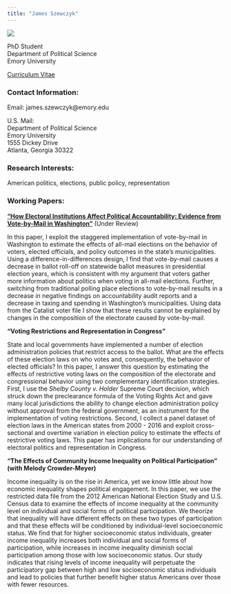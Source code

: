 ```yaml
---
title: "James Szewczyk"
---
```


![](prof photo.jpg)

PhD Student    
Department of Political Science    
Emory University     

[Curriculum Vitae](http://jamesszewczyk.github.io/personal_site/CV_2017_09_12.pdf)

### Contact Information: 

Email: james.szewczyk@emory.edu

U.S. Mail:  
Department of Political Science    
Emory University  
1555 Dickey Drive   
Atlanta, Georgia 30322    

### Research Interests:

American politics, elections, public policy, representation  

### Working Papers: 

[**"How Electoral Institutions Affect Political Accountability: Evidence from Vote-by-Mail in Washington"**](http://jamesszewczyk.github.io/personal_site/VBM_and_Electoral_Accountability_V4.pdf) (Under Review)

In this paper, I exploit the staggered implementation of vote-by-mail in Washington to estimate the effects of all-mail elections on the behavior of voters, elected officials, and policy outcomes in the state's municipalities. Using a difference-in-differences design, I find that vote-by-mail causes a decrease in ballot roll-off on statewide ballot measures in presidential election years, which is consistent with my argument that voters gather more information about politics when voting in all-mail elections. Further, switching from traditional polling place elections to vote-by-mail results in a decrease in negative findings on accountability audit reports and a decrease in taxing and spending in Washington's municipalities. Using data from the Catalist voter file I show that these results cannot be explained by changes in the composition of the electorate caused by vote-by-mail. 

**"Voting Restrictions and Representation in Congress"**

State and local governments have implemented a number of election administration policies that restrict access to the ballot. What are the effects of these election laws on who votes and, consequently, the behavior of elected officials? In this paper, I answer this question by estimating the effects of restrictive voting laws on the composition of the electorate and congressional behavior using two complementary identification strategies. First, I use the *Shelby County v. Holder* Supreme Court decision, which struck down the preclearance formula of the Voting Rights Act and gave many local jurisdictions the ability to change election administration policy without approval from the federal government, as an instrument for the implementation of voting restrictions. Second, I collect a panel dataset of election laws in the American states from 2000 - 2016 and exploit cross-sectional and overtime variation in election policy to estimate the effects of restrictive voting laws. This paper has implications for our understanding of electoral politics and representation in Congress.  

**"The Effects of Community Income Inequality on Political Participation" (with Melody Crowder-Meyer)**

Income inequality is on the rise in America, yet we know little about how economic inequality shapes political engagement. In this paper, we use the restricted data file from the 2012 American National Election Study and U.S. Census data to examine the effects of income inequality at the community level on individual and social forms of political participation. We theorize that inequality will have different effects on these two types of participation and that these effects will be conditioned by individual-level socioeconomic status. We find that for higher socioeconomic status individuals, greater income inequality increases both individual and social forms of participation, while increases in income inequality diminish social participation among those with low socioeconomic status. Our study indicates that rising levels of income inequality will perpetuate the participatory gap between high and low socioeconomic status individuals and lead to policies that further benefit higher status Americans over those with fewer resources. 

<!--html_preserve-->

<script>
  (function(i,s,o,g,r,a,m){i['GoogleAnalyticsObject']=r;i[r]=i[r]||function(){
  (i[r].q=i[r].q||[]).push(arguments)},i[r].l=1*new Date();a=s.createElement(o),
  m=s.getElementsByTagName(o)[0];a.async=1;a.src=g;m.parentNode.insertBefore(a,m)
  })(window,document,'script','https://www.google-analytics.com/analytics.js','ga');

  ga('create', 'UA-103004130-1', 'auto');
  ga('send', 'pageview');

</script>

<!--/html_preserve-->

